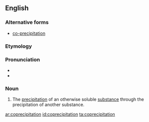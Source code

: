 ==English==
===Alternative forms===
*[[co-precipitation]]

===Etymology===

{{prefix|co|precipitation}}

===Pronunciation===

*{{IPA|koʊpɹɪsɪpɪˈteɪʃən}}
*{{rhymes|eɪʃən}}

===Noun===
{{en-noun}}
{{wikipedia}}

#{{chemistry}} The [[precipitation]] of an otherwise soluble [[substance]] through the precipitation of another substance.

[[ar:coprecipitation]]
[[id:coprecipitation]]
[[ta:coprecipitation]]